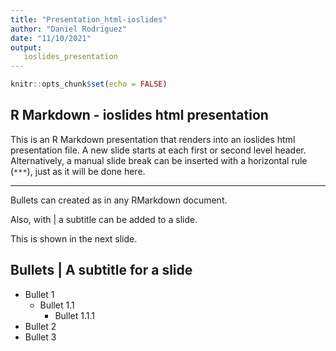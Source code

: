 ```yaml
---
title: "Presentation_html-ioslides"
author: "Daniel Rodríguez"
date: "11/10/2021"
output:
   ioslides_presentation
---
```


```r
knitr::opts_chunk$set(echo = FALSE)
```

## R Markdown - ioslides html presentation

This is an R Markdown presentation that renders into an ioslides html presentation file.
A new slide starts at each first or second level header. Alternatively, a manual slide break can be inserted with a horizontal rule (``***``), just as it will be done here.

***
Bullets can created as in any RMarkdown document.

Also, with | a subtitle can be added to a slide.

This is shown in the next slide.

## Bullets | A subtitle for a slide

- Bullet 1
  - Bullet 1.1
    - Bullet 1.1.1
- Bullet 2
- Bullet 3

